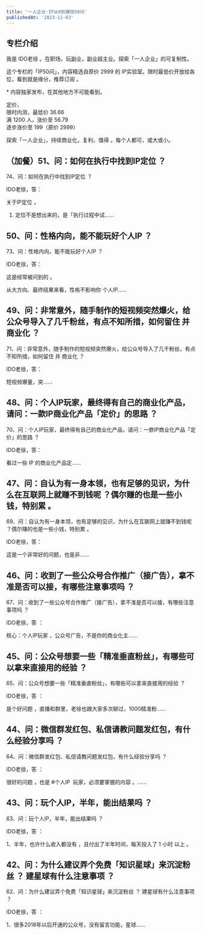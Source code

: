 ```yaml
---
title: '一人企业·IP从0到赚钱50问'
publishedAt: '2023-11-03'
---
```


## 专栏介绍

我是 IDO老徐 。在职场，玩副业，副业超主业。探索「一人企业」的可复制性。  
  
这个专栏的「IP50问」，内容精选自原价 2999 的 IP实验室。限时最低价开放给各位，看到就是缘分，推荐订阅 。  
  
\* 内容独家发布，在其他地方不可能看到。  
  
定价，  
限时内测，最低价 36.66  
满 1200 人，涨价至 56.79  
逐步涨价至 199（原价 2999）  
  
探索「一人企业」，持续商业化，复利，值得 。每个人都可，或大或小。

## （加餐）51、问：如何在执行中找到IP定位 ？
74、问：如何在执行中找到IP定位 ？

IDO老徐，答：

关于IP定位 ，

1. 定位不是想出来的，是「执行过程中试......

## 50、问：性格内向，能不能玩好个人IP ？
73、问：性格内向，能不能玩好个人IP ？

IDO老徐，答：

这是经常被问到的 。

从大方向、最终结果来看，性格不影响你 个人IP......

## 49、问：非常意外，随手制作的短视频突然爆火，给公众号导入了几千粉丝，有点不知所措，如何留住 并 商业化 ？
71、问：非常意外，随手制作的短视频突然爆火，给公众号导入了几千粉丝，有点不知所措，如何留住 并 商业化 ？

IDO老徐，答：

短视频爆量，突......

## 48、问：个人IP玩家，最终得有自己的商业化产品，请问：一款IP商业化产品「定价」的思路 ？
70、问：个人IP玩家，最终得有自己的商业化产品，请问：一款IP商业化产品「定价」的思路 ？

IDO老徐，答：

看过一些 IP 的商业化产品定......

## 47、问：自认为有一身本领，也有足够的见识，为什么在互联网上就赚不到钱呢 ？偶尔赚的也是一些小钱，特别累 。
69、问：自认为有一身本领，也有足够的见识，为什么在互联网上就赚不到钱呢 ？偶尔赚的也是一些小钱，特别累 。

IDO老徐，答：

这是一个非常好的问题，也是非......

## 46、问：收到了一些公众号合作推广（接广告），拿不准是否可以接，有哪些注意事项吗 ？
67、问：收到了一些公众号合作推广（接广告），拿不准是否可以接，有哪些注意事项吗 ？

IDO老徐，答 ：

核心：个人IP玩家 ，公众号广告，不是你的商业化主......

## 45、问：公众号想要一些「精准垂直粉丝」，有哪些可以拿来直接用的经验 ？
65、问：公众号想要一些「精准垂直粉丝」，有哪些可以拿来直接用的经验 ？

IDO老徐，答 ：

是个好问题 ，直播和群里，老徐也跟大家多次聊过，1000精准粉......

## 44、问：微信群发红包、私信请教问题发红包，有什么经验分享吗 ？
64、问：微信群发红包、私信请教问题发红包，有什么经验分享吗 ？

IDO老徐，答 ：

很好的问题 ，也是 #个人IP  玩家，必须要掌握的内容 。......

## 43、问：玩个人IP，半年，能出结果吗 ？
63、问：玩个人IP，半年，能出结果吗 ？

IDO老徐，答 ：

1、半年，也许什么收入都没有 ，且付出了半年时间，每天投入了 1 小时 以上 。

## 42、问：为什么建议弄个免费「知识星球」来沉淀粉丝 ？ 建星球有什么注意事项 ？
62、问：为什么建议弄个免费「知识星球」来沉淀粉丝 ？ 建星球有什么注意事项 ？

IDO老徐，答 ：

1、很多2018年以后开通的公众号，没有留言功能，星球......

